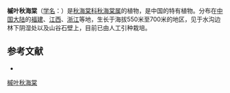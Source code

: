 {{Speciesbox
| taxon = Begonia digyna
| authority = [[Irmsch.|Irmsch.]], 1927
}}

'''槭叶秋海棠'''（[[学名|学名]]：{{lang|la|''Begonia digyna''}}）是[[秋海棠科|秋海棠科]][[秋海棠属|秋海棠属]]的植物，是中国的特有植物。分布在[[中国大陆|中国大陆]]的[[福建|福建]]、[[江西|江西]]、[[浙江|浙江]]等地，生长于海拔550米至700米的地区，见于水沟边林下阴湿处以及山谷石壁上，目前已由人工引种栽培。

== 参考文献 ==
<div class="references-small">
* {{cite web| url =http://www.bioinfo.cn/db05/KmzwSpecies.php?action=view&id=1970| title =槭叶秋海棠| work =《中国高等植物数据库全库》| publisher =中国科学院微生物研究所| author =昆明植物研究所| accessdate =2009-02-22| deadurl =yes| archiveurl =https://web.archive.org/web/20160305074642/http://www.bioinfo.cn/db05/KmzwSpecies.php?action=view&id=1970| archivedate =2016-03-05}}
</div>
{{Taxonbar|from=Q11120709}}

[[Category:秋海棠属|槭叶秋海棠]]


{{植物小作品}}